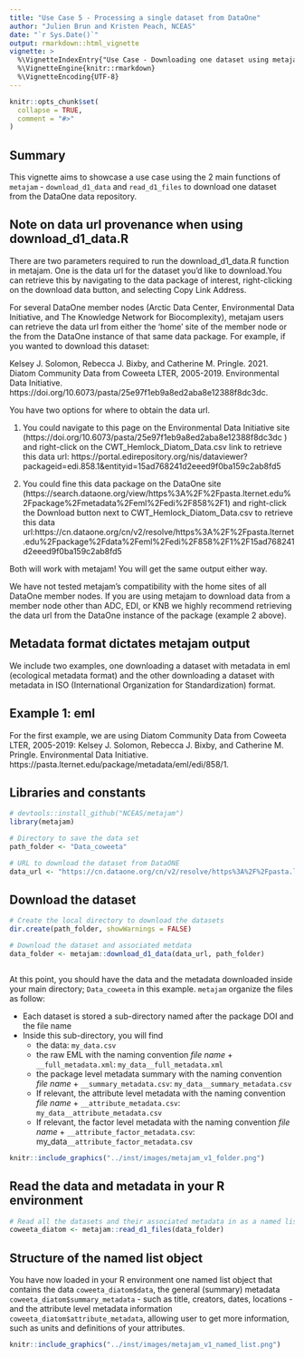 ```yaml
---
title: "Use Case 5 - Processing a single dataset from DataOne"
author: "Julien Brun and Kristen Peach, NCEAS"
date: "`r Sys.Date()`"
output: rmarkdown::html_vignette
vignette: >
  %\VignetteIndexEntry{"Use Case - Downloading one dataset using metajam"}
  %\VignetteEngine{knitr::rmarkdown}
  %\VignetteEncoding{UTF-8}
---
```


```r
knitr::opts_chunk$set(
  collapse = TRUE,
  comment = "#>"
)
```

## Summary

This vignette aims to showcase a use case using the 2 main functions of `metajam` - `download_d1_data` and `read_d1_files` to download one dataset from the DataOne data repository.


## Note on data url provenance when using download_d1_data.R

There are two parameters required to run the download_d1_data.R function in metajam. One is the data url for the dataset you'd like to download.You can retrieve this by navigating to the data package of interest, right-clicking on the download data button, and selecting Copy Link Address. 

For several DataOne member nodes (Arctic Data Center, Environmental Data Initiative, and The Knowledge Network for Biocomplexity), metajam users can retrieve the data url from either the 'home' site of the member node or the from the DataOne instance of that same data package. For example, if you wanted to download this dataset:

Kelsey J. Solomon, Rebecca J. Bixby, and Catherine M. Pringle. 2021. Diatom Community Data from Coweeta LTER, 2005-2019. Environmental Data Initiative. https://doi.org/10.6073/pasta/25e97f1eb9a8ed2aba8e12388f8dc3dc.

You have two options for where to obtain the data url.

1. You could navigate to this page on the Environmental Data Initiative site (https://doi.org/10.6073/pasta/25e97f1eb9a8ed2aba8e12388f8dc3dc ) and right-click on the CWT_Hemlock_Diatom_Data.csv link to retrieve this data url: https://portal.edirepository.org/nis/dataviewer?packageid=edi.858.1&entityid=15ad768241d2eeed9f0ba159c2ab8fd5

2. You could fine this data package on the DataOne site (https://search.dataone.org/view/https%3A%2F%2Fpasta.lternet.edu%2Fpackage%2Fmetadata%2Feml%2Fedi%2F858%2F1) and right-click the Download button next to CWT_Hemlock_Diatom_Data.csv to retrieve this data url:https://cn.dataone.org/cn/v2/resolve/https%3A%2F%2Fpasta.lternet.edu%2Fpackage%2Fdata%2Feml%2Fedi%2F858%2F1%2F15ad768241d2eeed9f0ba159c2ab8fd5

Both will work with metajam! You will get the same output either way. 

We have not tested metajam's compatibility with the home sites of all DataOne member nodes. If you are using metajam to download data from a member node other than ADC, EDI, or KNB we highly recommend retrieving the data url from the DataOne instance of the package (example 2 above).

## Metadata format dictates metajam output

We include two examples, one downloading a dataset with metadata in eml (ecological metadata format) and the other downloading a dataset with metadata in ISO (International Organization for Standardization) format. 

## Example 1: eml

For the first example, we are using Diatom Community Data from Coweeta LTER, 2005-2019: Kelsey J. Solomon, Rebecca J. Bixby, and Catherine M. Pringle. Environmental Data Initiative. https://pasta.lternet.edu/package/metadata/eml/edi/858/1.


## Libraries and constants

```r
# devtools::install_github("NCEAS/metajam")
library(metajam)  

```

```r
# Directory to save the data set
path_folder <- "Data_coweeta"

# URL to download the dataset from DataONE
data_url <- "https://cn.dataone.org/cn/v2/resolve/https%3A%2F%2Fpasta.lternet.edu%2Fpackage%2Fdata%2Feml%2Fedi%2F858%2F1%2F15ad768241d2eeed9f0ba159c2ab8fd5"

```


## Download the dataset

```r

# Create the local directory to download the datasets
dir.create(path_folder, showWarnings = FALSE)

# Download the dataset and associated metdata 
data_folder <- metajam::download_d1_data(data_url, path_folder)



```

At this point, you should have the data and the metadata downloaded inside your main directory; `Data_coweeta` in this example. `metajam` organize the files as follow: 

- Each dataset is stored a sub-directory named after the package DOI and the file name
- Inside this sub-directory, you will find
    - the data: `my_data.csv`
    - the raw EML with the naming convention _file name_ + `__full_metadata.xml`: `my_data__full_metadata.xml`
    - the package level metadata summary with the naming convention _file name_ + `__summary_metadata.csv`: `my_data__summary_metadata.csv`
    - If relevant, the attribute level metadata with the naming convention _file name_ + `__attribute_metadata.csv`: `my_data__attribute_metadata.csv`
    - If relevant, the factor level metadata with the naming convention _file name_ + `__attribute_factor_metadata.csv`: my_data`__attribute_factor_metadata.csv`

  
```r
knitr::include_graphics("../inst/images/metajam_v1_folder.png")
```  
   

## Read the data and metadata in your R environment

```r
# Read all the datasets and their associated metadata in as a named list
coweeta_diatom <- metajam::read_d1_files(data_folder)

```

## Structure of the named list object

You have now loaded in your R environment one named list object that contains the data `coweeta_diatom$data`, the general (summary) metadata `coweeta_diatom$summary_metadata` - such as title, creators, dates, locations - and the attribute level metadata information `coweeta_diatom$attribute_metadata`, allowing user to get more information, such as units and definitions of your attributes.


```r
knitr::include_graphics("../inst/images/metajam_v1_named_list.png")
```  
